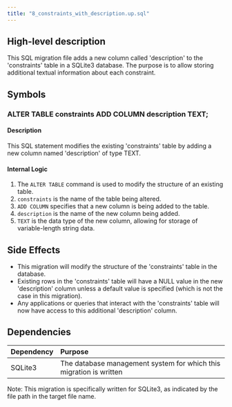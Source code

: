 ```yaml
---
title: "8_constraints_with_description.up.sql"
---
```


## High-level description
This SQL migration file adds a new column called 'description' to the 'constraints' table in a SQLite3 database. The purpose is to allow storing additional textual information about each constraint.

## Symbols

### ALTER TABLE constraints ADD COLUMN description TEXT;
#### Description
This SQL statement modifies the existing 'constraints' table by adding a new column named 'description' of type TEXT.

#### Internal Logic
1. The `ALTER TABLE` command is used to modify the structure of an existing table.
2. `constraints` is the name of the table being altered.
3. `ADD COLUMN` specifies that a new column is being added to the table.
4. `description` is the name of the new column being added.
5. `TEXT` is the data type of the new column, allowing for storage of variable-length string data.

## Side Effects
- This migration will modify the structure of the 'constraints' table in the database.
- Existing rows in the 'constraints' table will have a NULL value in the new 'description' column unless a default value is specified (which is not the case in this migration).
- Any applications or queries that interact with the 'constraints' table will now have access to this additional 'description' column.

## Dependencies
| Dependency | Purpose |
|:-----------|:--------|
| SQLite3    | The database management system for which this migration is written |

Note: This migration is specifically written for SQLite3, as indicated by the file path in the target file name.
